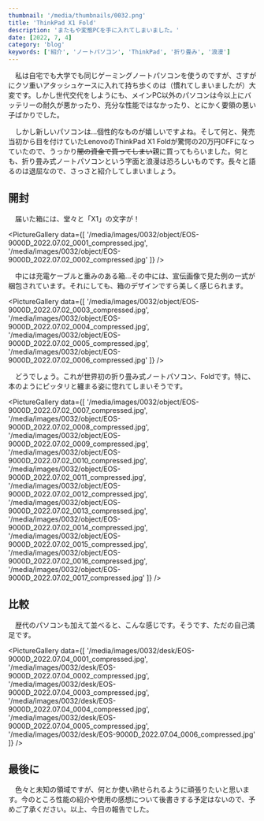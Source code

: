 ```yaml
---
thumbnail: '/media/thumbnails/0032.png'
title: 'ThinkPad X1 Fold'
description: 'またもや変態PCを手に入れてしまいました。'
date: [2022, 7, 4]
category: 'blog'
keywords: ['紹介', 'ノートパソコン', 'ThinkPad', '折り畳み', '浪漫']
---
```


　私は自宅でも大学でも同じゲーミングノートパソコンを使うのですが、さすがにクソ重いアタッシュケースに入れて持ち歩くのは（慣れてしまいましたが）大変です。しかし世代交代をしようにも、メインPC以外のパソコンは今以上にバッテリーの耐久が悪かったり、充分な性能ではなかったり、とにかく要領の悪い子ばかりでした。

　しかし新しいパソコンは…個性的なものが嬉しいですよね。そして何と、発売当初から目を付けていたLenovoの<Link href='https://www.lenovo.com/jp/ja/thinkpad-x1-fold?orgRef=https%253A%252F%252Fwww.google.com%252F'>ThinkPad X1 Fold</Link>が驚愕の20万円OFFになっていたので、うっかり~~闇の資金で買ってしまい~~親に買ってもらいました。何とも、折り畳み式ノートパソコンという字面と浪漫は恐ろしいものです。長々と語るのは退屈なので、さっさと紹介してしまいましょう。

## 開封

　届いた箱には、堂々と「X1」の文字が！

<PictureGallery data={[
    '/media/images/0032/object/EOS-9000D_2022.07.02_0001_compressed.jpg',
    '/media/images/0032/object/EOS-9000D_2022.07.02_0002_compressed.jpg'
]} />

　中には充電ケーブルと重みのある箱…その中には、宣伝画像で見た例の一式が梱包されています。それにしても、箱のデザインですら美しく感じられます。

<PictureGallery data={[
    '/media/images/0032/object/EOS-9000D_2022.07.02_0003_compressed.jpg',
    '/media/images/0032/object/EOS-9000D_2022.07.02_0004_compressed.jpg',
    '/media/images/0032/object/EOS-9000D_2022.07.02_0005_compressed.jpg',
    '/media/images/0032/object/EOS-9000D_2022.07.02_0006_compressed.jpg'
]} />

　どうでしょう。これが世界初の折り畳み式ノートパソコン、Foldです。特に、本のようにピッタリと纏まる姿に惚れてしまいそうです。

<PictureGallery data={[
    '/media/images/0032/object/EOS-9000D_2022.07.02_0007_compressed.jpg',
    '/media/images/0032/object/EOS-9000D_2022.07.02_0008_compressed.jpg',
    '/media/images/0032/object/EOS-9000D_2022.07.02_0009_compressed.jpg',
    '/media/images/0032/object/EOS-9000D_2022.07.02_0010_compressed.jpg',
    '/media/images/0032/object/EOS-9000D_2022.07.02_0011_compressed.jpg',
    '/media/images/0032/object/EOS-9000D_2022.07.02_0012_compressed.jpg',
    '/media/images/0032/object/EOS-9000D_2022.07.02_0013_compressed.jpg',
    '/media/images/0032/object/EOS-9000D_2022.07.02_0014_compressed.jpg',
    '/media/images/0032/object/EOS-9000D_2022.07.02_0015_compressed.jpg',
    '/media/images/0032/object/EOS-9000D_2022.07.02_0016_compressed.jpg',
    '/media/images/0032/object/EOS-9000D_2022.07.02_0017_compressed.jpg'
]} />

## 比較

　歴代のパソコンも加えて並べると、こんな感じです。そうです、ただの自己満足です。

<PictureGallery data={[
    '/media/images/0032/desk/EOS-9000D_2022.07.04_0001_compressed.jpg',
    '/media/images/0032/desk/EOS-9000D_2022.07.04_0002_compressed.jpg',
    '/media/images/0032/desk/EOS-9000D_2022.07.04_0003_compressed.jpg',
    '/media/images/0032/desk/EOS-9000D_2022.07.04_0004_compressed.jpg',
    '/media/images/0032/desk/EOS-9000D_2022.07.04_0005_compressed.jpg',
    '/media/images/0032/desk/EOS-9000D_2022.07.04_0006_compressed.jpg'
]} />

## 最後に

　色々と未知の領域ですが、何とか使い熟せられるように頑張りたいと思います。今のところ性能の紹介や使用の感想について後書きする予定はないので、予めご了承ください。以上、今日の報告でした。
